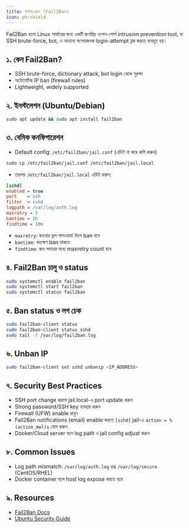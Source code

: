 ```yaml
---
title: ফাইল২ব্যান (Fail2Ban)
icon: ph:shield
---
```


Fail2Ban হলো Linux সার্ভারের জন্য একটি জনপ্রিয় ওপেন-সোর্স intrusion prevention tool, যা SSH brute-force, bot, ও অন্যান্য সন্দেহজনক login-attempt ব্লক করতে ব্যবহৃত হয়।

## ১. কেন Fail2Ban?
- SSH brute-force, dictionary attack, bot login থেকে সুরক্ষা
- অটোমেটিক IP ban (firewall rules)
- Lightweight, widely supported

## ২. ইনস্টলেশন (Ubuntu/Debian)
```bash
sudo apt update && sudo apt install fail2ban
```

## ৩. বেসিক কনফিগারেশন
- Default config: `/etc/fail2ban/jail.conf` (এডিট না করে কপি করুন)
```bash
sudo cp /etc/fail2ban/jail.conf /etc/fail2ban/jail.local
```
- তারপর `/etc/fail2ban/jail.local` এডিট করুন:
```ini
[sshd]
enabled = true
port    = ssh
filter  = sshd
logpath = /var/log/auth.log
maxretry = 5
bantime = 1h
findtime = 10m
```
- `maxretry`: কতবার ভুল পাসওয়ার্ড দিলে ban হবে
- `bantime`: কতক্ষণ ban থাকবে
- `findtime`: কত সময়ের মধ্যে maxretry count হবে

## ৪. Fail2Ban চালু ও status
```bash
sudo systemctl enable fail2ban
sudo systemctl start fail2ban
sudo systemctl status fail2ban
```

## ৫. Ban status ও লগ চেক
```bash
sudo fail2ban-client status
sudo fail2ban-client status sshd
sudo tail -f /var/log/fail2ban.log
```

## ৬. Unban IP
```bash
sudo fail2ban-client set sshd unbanip <IP_ADDRESS>
```

## ৭. Security Best Practices
- SSH port change করলে jail.local-এ port update করুন
- Strong password/SSH key ব্যবহার করুন
- Firewall (UFW) enable রাখুন
- Fail2Ban notifications (email) enable করতে `[sshd]` jail-এ `action = %(action_mwl)s` যোগ করুন
- Docker/Cloud server হলে log path ও jail config adjust করুন

## ৮. Common Issues
- Log path mismatch: `/var/log/auth.log` vs `/var/log/secure` (CentOS/RHEL)
- Docker container হলে host log expose করতে হবে

## ৯. Resources
- [Fail2Ban Docs](https://www.fail2ban.org/wiki/index.php/Main_Page)
- [Ubuntu Security Guide](https://ubuntu.com/server/docs/security-fail2ban)
